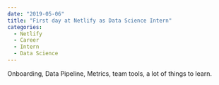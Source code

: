 ---
date: "2019-05-06"
title: "First day at Netlify as Data Science Intern"
categories:
  - Netlify
  - Career 
  - Intern 
  - Data Science
---

Onboarding, Data Pipeline, Metrics, team tools, a lot of things to learn. 

